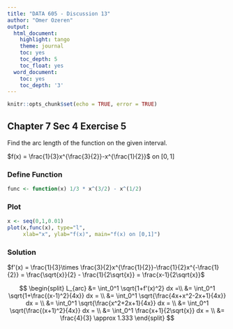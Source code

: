 ```yaml
---
title: "DATA 605 - Discussion 13"
author: "Omer Ozeren"
output:
  html_document:
    highlight: tango
    theme: journal
    toc: yes
    toc_depth: 5
    toc_float: yes
  word_document:
    toc: yes
    toc_depth: '3'
---
```

```r
knitr::opts_chunk$set(echo = TRUE, error = TRUE)
```

## Chapter 7 Sec 4 Exercise 5

Find the arc length of the function on the given interval.

$f(x) = \frac{1}{3}x^{\frac{3}{2}}-x^{\frac{1}{2}}$ on $[0,1]$

### Define Function

```r
func <- function(x) 1/3 * x^(3/2) - x^(1/2)
```

### Plot

```r
x <- seq(0,1,0.01)
plot(x,func(x), type="l",
     xlab="x", ylab="f(x)", main="f(x) on [0,1]")
```

### Solution

$f'(x) = \frac{1}{3}\times \frac{3}{2}x^{\frac{1}{2}}-\frac{1}{2}x^{-\frac{1}{2}} = \frac{\sqrt{x}}{2} - \frac{1}{2\sqrt{x}} = \frac{x-1}{2\sqrt{x}}$

$$
\begin{split}
L_{arc} &= \int_0^1 \sqrt{1+f'(x)^2} dx =\\
&=  \int_0^1 \sqrt{1+\frac{(x-1)^2}{4x}} dx = \\
&=  \int_0^1 \sqrt{\frac{4x+x^2-2x+1}{4x}} dx = \\
&=  \int_0^1 \sqrt{\frac{x^2+2x+1}{4x}} dx = \\
&=  \int_0^1 \sqrt{\frac{(x+1)^2}{4x}} dx = \\
&=  \int_0^1 \frac{x+1}{2\sqrt{x}} dx = \\
&= \frac{4}{3} \approx 1.333
\end{split}
$$
